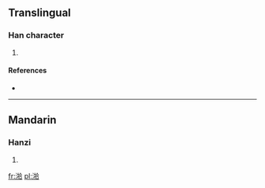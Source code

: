 ==Translingual==

===Han character===
{{Han char|rn=85|rad=水|as=09|sn=12|four=3816<sub>1</sub>|canj=水手人口 (EQOR)}}

# {{defn|Han|sort=水09}}

====References====
* {{Han ref|kx=0636.040|dkj=17804|dj=1043.120|hdz=31667.010|uh=6E41|ud=28225|bh=D9F3|bd=55795}}

----

==Mandarin==

===Hanzi===
{{cmn-hanzi|pin=[[shí]] ([[shi2]])|wg=shih<sup>2</sup>}}

# {{defn|lang=cmn|sort=水09}}

[[fr:湁]]
[[pl:湁]]